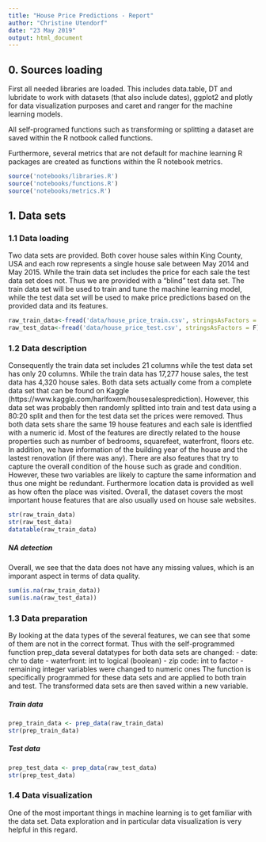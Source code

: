 ```yaml
---
title: "House Price Predictions - Report"
author: "Christine Utendorf"
date: "23 May 2019"
output: html_document
---
```


## 0. Sources loading
First all needed libraries are loaded. This includes data.table, DT and lubridate to work with datasets (that also include dates), ggplot2 and plotly for data visualization purposes and caret and ranger for the machine learning models.

All self-programed functions such as transforming or splitting a dataset are saved within the R notbook called functions.

Furthermore, several metrics that are not default for machine learning R packages are created as functions within the R notebook metrics. 
```r
source('notebooks/libraries.R')
source('notebooks/functions.R')
source('notebooks/metrics.R')
```

## 1. Data sets

### 1.1 Data loading
Two data sets are provided. Both cover house sales within King County, USA and each row represents a single house sale between May 2014 and May 2015. While the train data set includes the price for each sale the test data set does not. Thus we are provided with a "blind" test data set. The train data set will be used to train and tune the machine learning model, while the test data set will be used to make price predictions based on the provided data and its features.
```r
raw_train_data<-fread('data/house_price_train.csv', stringsAsFactors = F)
raw_test_data<-fread('data/house_price_test.csv', stringsAsFactors = F)
```

### 1.2 Data description
Consequently the train data set includes 21 columns while the test data set has only 20 columns. While the train data has 17,277 house sales, the test data has 4,320 house sales. Both data sets actually come from a complete data set that can be found on Kaggle (https://www.kaggle.com/harlfoxem/housesalesprediction). However, this data set was probably then randomly splitted into train and test data using a 80:20 split and then for the test data set the prices were removed. Thus both data sets share the same 19 house features and each sale is identfied with a numeric id.
Most of the features are directly related to the house properties such as number of bedrooms, squarefeet, waterfront, floors etc. In addition, we have information of the building year of the house and the lastest renovation (if there was any). There are also features that try to capture the overall condition of the house such as grade and condition. However, these two variables are likely to capture the same information and thus one might be redundant. Furthermore location data is provided as well as how often the place was visited. Overall, the dataset covers the most important house features that are also usually used on house sale websites.
```r
str(raw_train_data)
str(raw_test_data)
datatable(raw_train_data)
```

##### NA detection
Overall, we see that the data does not have any missing values, which is an imporant aspect in terms of data quality.
```r
sum(is.na(raw_train_data))
sum(is.na(raw_test_data))
```


### 1.3 Data preparation
By looking at the data types of the several features, we can see that some of them are not in the correct format. Thus with the self-programmed function prep_data several datatypes for both data sets are changed:
  - date: chr to date
  - waterfront: int to logical (boolean)
  - zip code: int to factor
  - remaining integer variables were changed to numeric ones
The function is specifically programmed for these data sets and are applied to both train and test. The transformed data sets are then saved within a new variable.

##### Train data
```r
prep_train_data <- prep_data(raw_train_data)
str(prep_train_data)
```
##### Test data
```r
prep_test_data <- prep_data(raw_test_data)
str(prep_test_data)
```

### 1.4 Data visualization
One of the most important things in machine learning is to get familiar with the data set. Data exploration and in particular data visualization is very helpful in this regard.